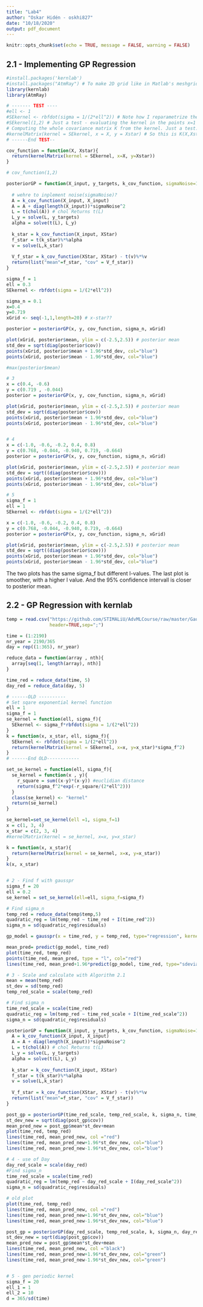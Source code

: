 ```yaml
---
title: "Lab4"
author: "Oskar Hidén - oskhi827"
date: "10/18/2020"
output: pdf_document
---
```


```r
knitr::opts_chunk$set(echo = TRUE, message = FALSE, warning = FALSE)
```

## 2.1 - Implementing GP Regression

```r
#install.packages('kernlab')
#install.packages("AtmRay") # To make 2D grid like in Matlab's meshgrid.
library(kernlab)
library(AtmRay)

# ------- TEST ----
#ell <- 1
#SEkernel <- rbfdot(sigma = 1/(2*ell^2)) # Note how I reparametrize the rbfdot (which is the SE kernel) in kernlab.
#SEkernel(1,2) # Just a test - evaluating the kernel in the points x=1 and x'=2.
# Computing the whole covariance matrix K from the kernel. Just a test.
#kernelMatrix(kernel = SEkernel, x = X, y = Xstar) # So this is K(X,Xstar).
# ------End TEST--

cov_function = function(X, Xstar){
  return(kernelMatrix(kernel = SEkernel, x=X, y=Xstar))
}

# cov_function(1,2)

posteriorGP = function(X_input, y_targets, k_cov_function, sigmaNoise=1, XStar){
  
  # wehre to inplement noise(sigmaNoise)?
  A = k_cov_function(X_input, X_input)
  A = A + diag(length(X_input))*sigmaNoise^2
  L = t(chol(A)) # chol Returns t(L)
  L_y = solve(L, y_targets)
  alpha = solve(t(L), L_y)
  
  k_star = k_cov_function(X_input, XStar)
  f_star = t(k_star)%*%alpha
  v = solve(L,k_star)
  
  V_f_star = k_cov_function(XStar, XStar) - t(v)%*%v
  return(list("mean"=f_star, "cov" = V_f_star))
}

sigma_f = 1
ell = 0.3
SEkernel <- rbfdot(sigma = 1/(2*ell^2))

sigma_n = 0.1
x=0.4
y=0.719
xGrid <- seq(-1,1,length=20) # x-star??

posterior = posteriorGP(x, y, cov_function, sigma_n, xGrid)

plot(xGrid, posterior$mean, ylim = c(-2.5,2.5)) # posterior mean
std_dev = sqrt(diag(posterior$cov))
points(xGrid, posterior$mean + 1.96*std_dev, col="blue")
points(xGrid, posterior$mean - 1.96*std_dev, col="blue")

#max(posterior$mean)

# 3 
x = c(0.4, -0.6)
y = c(0.719 , -0.044)
posterior = posteriorGP(x, y, cov_function, sigma_n, xGrid)

plot(xGrid, posterior$mean, ylim = c(-2.5,2.5)) # posterior mean
std_dev = sqrt(diag(posterior$cov))
points(xGrid, posterior$mean + 1.96*std_dev, col="blue")
points(xGrid, posterior$mean - 1.96*std_dev, col="blue")


# 4
x = c(-1.0, -0.6, -0.2, 0.4, 0.8)
y = c(0.768, -0.044, -0.940, 0.719, -0.664)
posterior = posteriorGP(x, y, cov_function, sigma_n, xGrid)

plot(xGrid, posterior$mean, ylim = c(-2.5,2.5)) # posterior mean
std_dev = sqrt((diag(posterior$cov)))
points(xGrid, posterior$mean + 1.96*std_dev, col="blue")
points(xGrid, posterior$mean - 1.96*std_dev, col="blue")

# 5
sigma_f = 1
ell = 1
SEkernel <- rbfdot(sigma = 1/(2*ell^2))

x = c(-1.0, -0.6, -0.2, 0.4, 0.8)
y = c(0.768, -0.044, -0.940, 0.719, -0.664)
posterior = posteriorGP(x, y, cov_function, sigma_n, xGrid)

plot(xGrid, posterior$mean, ylim = c(-2.5,2.5)) # posterior mean
std_dev = sqrt((diag(posterior$cov)))
points(xGrid, posterior$mean + 1.96*std_dev, col="blue")
points(xGrid, posterior$mean - 1.96*std_dev, col="blue")


```

The two plots has the same sigma_f but different l-values. The last plot is smoother, with a higher l value. And the 95% confidence intervall is closer to posterior mean. 



## 2.2 - GP Regression with kernlab
```r
temp = read.csv("https://github.com/STIMALiU/AdvMLCourse/raw/master/GaussianProcess/Code/TempTullinge.csv",
                header=TRUE,sep=";")

time = (1:2190)
nr_year = 2190/365
day = rep((1:365), nr_year)

reduce_data = function(array , nth){
  array[seq(1, length(array), nth)]
}

time_red = reduce_data(time, 5)
day_red = reduce_data(day, 5)

# ------OLD ----------
# Set sqare exponential kernel function
ell = 1
sigma_f = 1
se_kernel = function(ell, sigma_f){
  SEkernel <- sigma_f*rbfdot(sigma = 1/(2*ell^2))
}
k = function(x, x_star, ell, sigma_f){
  SEkernel <- rbfdot(sigma = 1/(2*ell^2))
  return(kernelMatrix(kernel = SEkernel, x=x, y=x_star)*sigma_f^2)
}
# ------End OLD------------

set_se_kernel = function(ell, sigma_f){
  se_kernel = function(x , y){
    r_square = sum((x-y)*(x-y)) #euclidian distance
    return(sigma_f^2*exp(-r_square/(2*ell^2)))
  }
  class(se_kernel) <- "kernel"
  return(se_kernel)
}

se_kernel=set_se_kernel(ell =1, sigma_f=1)
x = c(1, 3, 4)
x_star = c(2, 3, 4)
#kernelMatrix(kernel = se_kernel, x=x, y=x_star)

k = function(x, x_star){
  return(kernelMatrix(kernel = se_kernel, x=x, y=x_star))
}
k(x, x_star)


# 2 - Find f with gausspr
sigma_f = 20
ell = 0.2
se_kernel = set_se_kernel(ell=ell, sigma_f=sigma_f)

# Find sigma_n
temp_red = reduce_data(temp$temp,5)
quadratic_reg = lm(temp_red ~ time_red + I(time_red^2))
sigma_n = sd(quadratic_reg$residuals)

gp_model = gausspr(x = time_red, y = temp_red, type="regression", kernel=se_kernel, var = sigma_n^2, variance.model=TRUE)

mean_pred= predict(gp_model, time_red)
plot(time_red, temp_red)
points(time_red, mean_pred, type = "l", col="red")
lines(time_red, mean_pred+1.96*predict(gp_model, time_red, type="sdeviation")) # wrong due to scaleing done by gausspr....

# 3 - Scale and calculate with Algorithm 2.1
mean = mean(temp_red)
st_dev = sd(temp_red)
temp_red_scale = scale(temp_red)

# Find sigma_n
time_red_scale = scale(time_red)
quadratic_reg = lm(temp_red ~ time_red_scale + I(time_red_scale^2))
sigma_n = sd(quadratic_reg$residuals)

posteriorGP = function(X_input, y_targets, k_cov_function, sigmaNoise=1, XStar){
  A = k_cov_function(X_input, X_input)
  A = A + diag(length(X_input))*sigmaNoise^2
  L = t(chol(A)) # chol Returns t(L)
  L_y = solve(L, y_targets)
  alpha = solve(t(L), L_y)
  
  k_star = k_cov_function(X_input, XStar)
  f_star = t(k_star)%*%alpha
  v = solve(L,k_star)
  
  V_f_star = k_cov_function(XStar, XStar) - t(v)%*%v
  return(list("mean"=f_star, "cov" = V_f_star))
}

post_gp = posteriorGP(time_red_scale, temp_red_scale, k, sigma_n, time_red_scale)
st_dev_new = sqrt(diag(post_gp$cov))
mean_pred_new = post_gp$mean*st_dev+mean
plot(time_red, temp_red)
lines(time_red, mean_pred_new, col ="red")
lines(time_red, mean_pred_new+1.96*st_dev_new, col="blue")
lines(time_red, mean_pred_new-1.96*st_dev_new, col="blue")

# 4 - use of Day
day_red_scale = scale(day_red)
#Find sigma_n
time_red_scale = scale(time_red)
quadratic_reg = lm(temp_red ~ day_red_scale + I(day_red_scale^2))
sigma_n = sd(quadratic_reg$residuals)

# old plot
plot(time_red, temp_red)
lines(time_red, mean_pred_new, col ="red")
lines(time_red, mean_pred_new+1.96*st_dev_new, col="blue")
lines(time_red, mean_pred_new-1.96*st_dev_new, col="blue")

post_gp = posteriorGP(day_red_scale, temp_red_scale, k, sigma_n, day_red_scale)
st_dev_new = sqrt(diag(post_gp$cov))
mean_pred_new = post_gp$mean*st_dev+mean
lines(time_red, mean_pred_new, col ="black")
lines(time_red, mean_pred_new+1.96*st_dev_new, col="green")
lines(time_red, mean_pred_new-1.96*st_dev_new, col="green")


# 5 - gen periodic kernel
sigma_f = 20
ell_1 = 1
ell_2 = 10
d = 365/sd(time)


```
